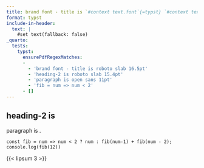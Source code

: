 ```yaml
---
title: brand font - title is `#context text.font`{=typst} `#context text.size`{=typst}
format: typst
include-in-header:
  text: |
    #set text(fallback: false)
_quarto:
  tests:
    typst:
      ensurePdfRegexMatches:
      -
        - 'brand font - title is roboto slab 16.5pt'
        - 'heading-2 is roboto slab 15.4pt'
        - 'paragraph is open sans 11pt'
        - 'fib = num => num < 2'
      - []
---
```


## heading-2 is `#context text.font`{=typst} `#context text.size`{=typst}

paragraph is `#context text.font`{=typst} `#context text.size`{=typst}.

```{=typst}
#block(text(font: "Fira Code")[Some text with font set explicitly to #context text.font #context text.size])

```

```
const fib = num => num < 2 ? num : fib(num-1) + fib(num - 2);
console.log(fib(12))
```

{{< lipsum 3 >}}

